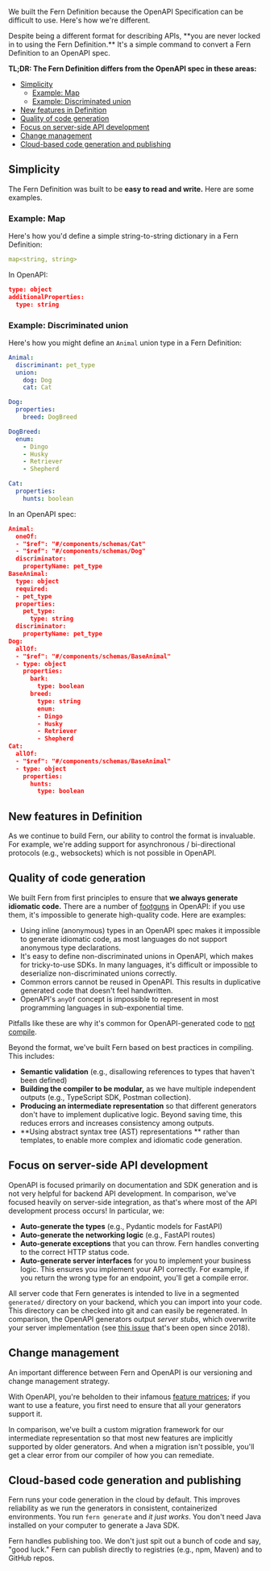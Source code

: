 We built the Fern Definition because the OpenAPI Specification can be difficult to use. Here's how we're different.

<Info>
Despite being a different format for describing APIs, **you are never locked in to using the Fern Definition.** It's a simple command to convert a Fern Definition to an OpenAPI spec.
</Info>

**TL;DR: The Fern Definition differs from the OpenAPI spec in these areas:**

- [Simplicity](#simplicity)
  - [Example: Map](#example-map)
  - [Example: Discriminated union](#example-discriminated-union)
- [New features in Definition](#new-features-in-definition)
- [Quality of code generation](#quality-of-code-generation)
- [Focus on server-side API development](#focus-on-server-side-api-development)
- [Change management](#change-management)
- [Cloud-based code generation and publishing](#cloud-based-code-generation-and-publishing)

## Simplicity

The Fern Definition was built to be **easy to read and write.** Here are some
examples.

### Example: Map

Here's how you'd define a simple string-to-string dictionary in a Fern Definition:

```yaml Fern example
map<string, string>
```

In OpenAPI:

```json OpenAPI example
type: object
additionalProperties:
  type: string
```

### Example: Discriminated union

Here's how you might define an `Animal` union type in a Fern Definition:

```yaml Fern example
Animal:
  discriminant: pet_type
  union:
    dog: Dog
    cat: Cat

Dog:
  properties:
    breed: DogBreed

DogBreed:
  enum:
    - Dingo
    - Husky
    - Retriever
    - Shepherd

Cat:
  properties:
    hunts: boolean
```

In an OpenAPI spec:

```json OpenAPI example
Animal:
  oneOf:
  - "$ref": "#/components/schemas/Cat"
  - "$ref": "#/components/schemas/Dog"
  discriminator:
    propertyName: pet_type
BaseAnimal:
  type: object
  required:
  - pet_type
  properties:
    pet_type:
      type: string
  discriminator:
    propertyName: pet_type
Dog:
  allOf:
  - "$ref": "#/components/schemas/BaseAnimal"
  - type: object
    properties:
      bark:
        type: boolean
      breed:
        type: string
        enum:
        - Dingo
        - Husky
        - Retriever
        - Shepherd
Cat:
  allOf:
  - "$ref": "#/components/schemas/BaseAnimal"
  - type: object
    properties:
      hunts:
        type: boolean
```

## New features in Definition

As we continue to build Fern, our ability to control the format is invaluable.
For example, we're adding support for asynchronous / bi-directional protocols
(e.g., websockets) which is not possible in OpenAPI.

## Quality of code generation

We built Fern from first principles to ensure that **we always generate
idiomatic code.** There are a number of [footguns](https://en.wiktionary.org/wiki/footgun) in OpenAPI: if you use them,
it's impossible to generate high-quality code. Here are examples:

- Using inline (anonymous) types in an OpenAPI spec makes it impossible to generate idiomatic
  code, as most languages do not support anonymous type declarations.
- It's easy to define non-discriminated unions in OpenAPI, which makes for
  tricky-to-use SDKs. In many languages, it's difficult or impossible to
  deserialize non-discriminated unions correctly.
- Common errors cannot be reused in OpenAPI.
  This results in duplicative generated code that doesn't feel handwritten.
- OpenAPI's `anyOf` concept is impossible to represent in most programming
  languages in sub-exponential time.

Pitfalls like these are why it's common for OpenAPI-generated code to
[not compile](https://github.com/OpenAPITools/openapi-generator/issues?q=is%3Aissue+%22doesn%27t+compile%22).

Beyond the format, we've built Fern based on best practices in compiling. This includes:

- **Semantic validation** (e.g., disallowing references to types that haven't been defined)
- **Building the compiler to be modular,** as we have multiple independent outputs
  (e.g., TypeScript SDK, Postman collection).
- **Producing an intermediate representation** so that different generators don't
  have to implement duplicative logic. Beyond saving time, this reduces errors and
  increases consistency among outputs.
- **Using abstract syntax tree (AST) representations ** rather than templates, to enable more complex and
  idiomatic code generation.

## Focus on server-side API development

OpenAPI is focused primarily on documentation and SDK generation and is not very
helpful for backend API development. In comparison, we've focused heavily on
server-side integration, as that's where most of the API development process
occurs! In particular, we:

- **Auto-generate the types** (e.g., Pydantic models for FastAPI)
- **Auto-generate the networking logic** (e.g., FastAPI routes)
- **Auto-generate exceptions** that you can throw. Fern handles converting to the
  correct HTTP status code.
- **Auto-generate server interfaces** for you to implement your business logic.
  This ensures you implement your API correctly. For example, if you return the
  wrong type for an endpoint, you'll get a compile error.

All server code that Fern generates is intended to live in a segmented
`generated/` directory on your backend, which you can import into your code.
This directory can be checked into git and can easily be regenerated.
In comparison, the OpenAPI generators output _server stubs_, which
overwrite your server implementation (see [this issue](https://github.com/OpenAPITools/openapi-generator/issues/426)
that's been open since 2018).

## Change management

An important difference between Fern and OpenAPI is our versioning
and change management strategy.

With OpenAPI, you're beholden to their infamous [feature matrices](https://openapi-generator.tech/docs/generators/java#schema-support-feature); if you want to use a feature, you first need to ensure that all your generators support it.

In comparison, we've built a custom migration framework for our intermediate
representation so that most new features are implicitly supported by older
generators. And when a migration isn't possible, you'll get a clear error from
our compiler of how you can remediate.

## Cloud-based code generation and publishing

Fern runs your code generation in the cloud by default. This improves reliability as we
run the generators in consistent, containerized environments. You run `fern generate`
and _it just works_. You don't need Java installed on your computer to
generate a Java SDK.

Fern handles publishing too. We don't just spit out a bunch of code and say,
"good luck." Fern can publish directly to registries (e.g., npm, Maven) and to
GitHub repos.